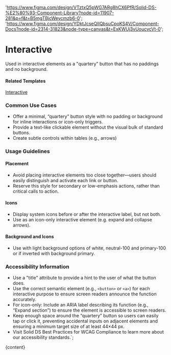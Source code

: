 

  'https://www.figma.com/design/VTztxQ5pWG7ARg8hCX6PfR/Solid-DS-%E2%80%93-Component-Library?node-id=11907-281&p=f&t=B5mgTBjcWeycmzb6-0';
  'https://www.figma.com/design/YDktJcseQIIQbsuCpoKS4V/Component-Docs?node-id=2314-31823&node-type=canvas&t=ExKWUj3vUoucvcVt-0';

# Interactive

Used in interactive elements as a "quartery" button that has no paddings and no background.

<DefaultStory />

<DocumentationLinks storybookLink="${storybookLink}" figmaLibrary="${figmaLibrary}" figmaDocs="${figmaDocs}" />

#### Related Templates

[Interactive](/?path=/docs/templates-interactive--docs)

### Common Use Cases

- Offer a minimal, “quartery” button style with no padding or background for inline interactions or icon-only triggers.
- Provide a text-like clickable element without the visual bulk of standard buttons.
- Create subtle controls within tables (e.g., arrows)

### Usage Guidelines

#### Placement

- Avoid placing interactive elements too close together—users should easily distinguish and activate each link or button.
- Reserve this style for secondary or low-emphasis actions, rather than critical calls to action.

#### Icons

- Display system icons before or after the interactive label, but not both.
- Use as an icon-only interactive element (e.g. expand and collapse arrows).

#### Background and Icons

- Use with light background options of white, neutral-100 and primary-100 or if inverted with background primary.

### Accessibility Information

- Use a "title" attribute to provide a hint to the user of what the button does.
- Use the correct semantic element (e.g., <code>&lt;button&gt;</code> or <code>&lt;a&gt;</code>) for each interactive purpose to ensure screen readers announce the function accurately.
- For icon-only: Include an ARIA label describing its function (e.g., “Expand section”) to ensure the element is accessible to screen readers.
- Keep enough space around the “quartery” button so users can easily tap or click it, preventing accidental inputs on adjacent elements and ensuring a minimum target size of at least 44×44 px.
- Visit <sd-link href="https://www.figma.com/design/YDktJcseQIIQbsuCpoKS4V/Component-Docs?node-id=10708-5011&t=Z1FxSGWkmXG5r5sw-4" target="_blank">Solid DS Best Practices for WCAG Compliance</sd-link> to learn more about our accessibility standards.`;

<Meta title="Styles/sd-interactive/Overview" />

<OverviewFormatter story={SdInteractiveStories.Default}>{content}</OverviewFormatter>
